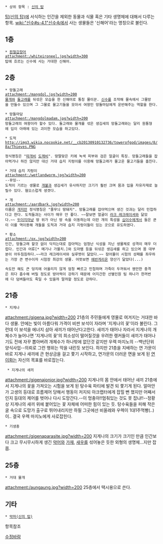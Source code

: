  * 상위 항목 : [[신의 탑]]

[[탑(신의 탑)]]에 서식하는 인간을 제외한 동물과 식물 혹은 기타 생명체에 대해서 다루는 항목. [[wiki:"신수#s-4.1"신수]]속에서 사는 생물들은 '신해어'라는 명칭으로 불린다.

== 1층 ==

 * [[흰철갑장어]]
 attachment:/whiteironeel.jpg?width=300
 탑에 흐르는 신수에 사는 거대한 신해어. 

== 2층 ==
 * 망돌고래
 attachment:/mangdol.jpg?width=200
 [[물개]]와 [[돌고래]]를 뒤섞은 모습을 한 신해어로 통칭 몰이꾼. [[신수]]를 조작해 물속에서 그물망을 만들수 있으며 그 그물로 물고기들을 모아서 여왕인 망돌마담에게 운반해주는 역할을 한다.

 * 망돌마담
 attachment:/mangdolmadam.jpg?width=200
 망돌고래의 여왕이라 할수 있다. 돌고래와 물개를 섞은 생김새의 망돌고래와는 달리 원통형에 입이 아래에 있는 괴이한 모습을 하고있다.

 * 도적
 http://img3.wikia.nocookie.net/__cb20130910132736/towerofgod/images/8/8a/Thieves.PNG

 정식명칭은 "[[따개비]] [[도깨비]]". 땅딸맞은 키에 녹색 피부와 검은 얼굴이 특징. 망돌고래들을 잡아먹거나 하진 않지만 대신 거대 습지 지렁이를 이용해 망돌고래가 몰고온 물고기들을 훔친다.

 * 거대 습지 지렁이
 attachment:/wetlandworm.jpg?width=200
 --뀨잉--
 도적이 기르는 생물로 [[개불]]과 생김새가 유사하지만 크기가 훨씬 크며 몸과 입을 자유자재로 늘릴수 있다. 혐오스럽게 생겻다.

 * 개
 attachment:/aardbark.jpg?width=200
 이름은 [[개]]지만 정식명칭은 "줄무늬 땅돼지". 망돌고래를 잡아먹으며 생긴 것과는 달리 민첩하다고 한다. 도적들과는 사이가 매우 안 좋다. ~~잘보면 얼굴이 [[라크 레크레이셔]]와 닮았다.~~ [[두더지]]마냥 땅 위가 아닌 땅 속을 이동하는데 이런 개의 특성을 [[십이수]]에게서 들은 쿤이 이를 역이용해 개들을 도적과 거대 습지 지렁이들이 있는 곳으로 유도하였다.

 * 황소
 attachment:/ox.jpg?width=200
 인간, 망돌고래 할것 없이 닥치는대로 잡아먹는 엄청난 식성을 지닌 생물체로 성격이 매우 더럽다. 인간과 어류[* 메기나 가물치.]와 도마뱀 등을 뒤섞은 생김새를 하고 있으며 몸 대부분이 어두침침하다.~~라크 레크레이셔와 실루엣이 닮았다.~~ 잠어몰이 시험의 성패를 좌우하는 가장 큰 변수이자 시험장 최강의 생물. 어뜻보면 [[에반게리온]] 양산기 닮았다(...)

 속도만 해도 큰 덩치에 어울리지 않게 엄청 빠르고 민첩하며 가죽이 두꺼워서 웬만한 충격은 죄다 흡수해 버릴 정도로 방어력이 강하기 때문에 어지간한 선별인원 팀 하나가 한꺼번에 다 덤벼들어도 죽일 수 있을까 말까할 정도로 강하다.

== 21층 ==

 * 지게나
attachment:/gigena.jpg?width=200
21층의 주민들에게 영물로 여겨지는 거대한 바다 생물. 안에는 빛이 아름다워 가격이 비싼 보석이 자라며 '지게나의 꽃'이라 불린다. 그런데 이 보석을 에너지 삼아 새끼가 태어난다고한다. 새끼가 태어나 자라서 지게나의 개체수가 늘어나면 '지게나의 꽃'의 희소성이 떨어질것을 우려한 랭커들이 새끼가 태어나기도 전에 자꾸 뽑아버려 개체수가 하나밖에 없던것 같지만 우렉 마지노의 --백년단위 양식사업--의뢰로 그런 행위는 막을 내린듯 보인다. 하지만 21층을 지배하는 연 가문이 바로 지게나 새끼에 큰 현상금을 걸고 쫓기 시작하고, 연가문의 더러운 면을 보게 된 [[연 이화]]는 자신의 목표를 바로잡는다.

  * 지게나의 새끼
attachment:/gigenajonior.jpg?width=200
지게나의 몸 안에서 태어난 새끼 21층에서 지게나의 꽃을 가져오는 시험을 보게 된 탕수육 파티에 발견 되 쫓기게 된다. 얼마안가 고생의 등대로 흐름제어 당해서 행동이 저지되 아크랩터에게 잡힐 뻔 했지만 어째서인지 등대의 제어를 벗어나 다시 도망간다.--이 멍충아!!멈춰있는 것도 못 잡냐!!--정황상 지게나의 새끼 위에 붙어있는 꽃 자체에 어떠한 힘이 있는 듯. 탕수육들을 피해 작은 굴 속으로 도망가 출구로 뛰어내리지만 하필 그곳에선 비올레와 우렉이 1대1주먹빵(..)이.. 결국 우렉 마지노에게 사로잡힌다.
 
 * 기생충
attachment:/gigenaparasite.jpg?width=200
지게나의 크기가 크기인 만큼 인간보다 크고 무시무시하게 생긴 [[악어]]와 [[가재]], [[새우]]를 섞어놓은 듯한 외형의 생명체...지만 잡몹. 

== 25층 ==

 * 거대 물개
attachment:/aungaung.jpg?width=200
25층에서 택시용으로 쓴다.

== 기타 ==

 * [[악마(신의 탑)]]
항목참조

[[수정바람]]
